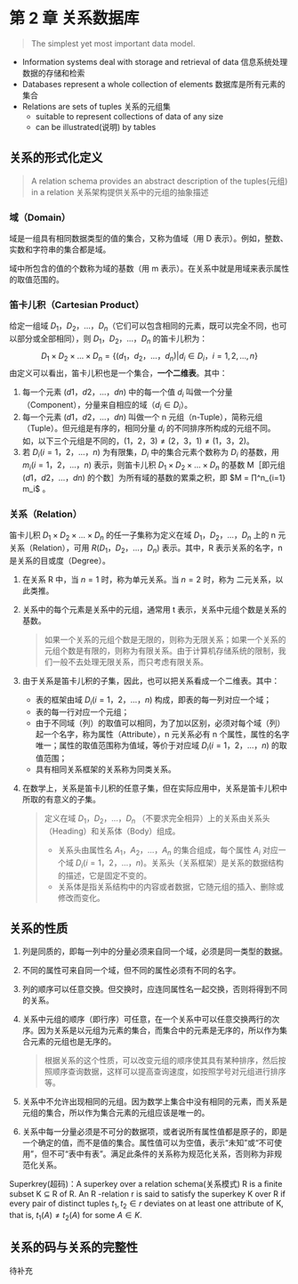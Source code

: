 # 第 2 章 关系数据库

> The simplest yet most important data model.

- Information systems deal with storage and retrieval of data 信息系统处理数据的存储和检索
- Databases represent a whole collection of elements 数据库是所有元素的集合
- Relations are sets of tuples 关系的元组集
  - suitable to represent collections of data of any size 
  - can be illustrated(说明) by tables

## 关系的形式化定义



> A relation schema provides an abstract description of the tuples(元组) in a relation 关系架构提供关系中的元组的抽象描述

### 域（Domain）

域是一组具有相同数据类型的值的集合，又称为值域（用 D 表示）。例如，整数、实数和字符串的集合都是域。

域中所包含的值的个数称为域的基数（用 m 表示）。在关系中就是用域来表示属性的取值范围的。

### 笛卡儿积（Cartesian Product）

给定一组域 $D_1，D_2，…，D_n$（它们可以包含相同的元素，既可以完全不同，也可以部分或全部相同），则 $D_1，D_2，…，D_n$ 的笛卡儿积为：
$$
D_1 × D_2 × … × D_n = \{(d_1，d_2，…，d_n) | d_i ∈ D_i，i=1, 2, …, n\}
$$
由定义可以看出，笛卡儿积也是一个集合，**一个二维表**。其中：

1. 每一个元素 $(d1，d2，… ，dn)$ 中的每一个值 $d_i$ 叫做一个分量（Component），分量来自相应的域（$d_i ∈ D_i$）。
2. 每一个元素 $(d1，d2，… ，dn)$ 叫做一个 n 元组（n-Tuple），简称元组（Tuple）。但元组是有序的，相同分量 $d_i$ 的不同排序所构成的元组不同。如，以下三个元组是不同的，$(1，2，3) ≠ (2，3，1) ≠ (1，3，2)$。
3. 若 $D_i (i=1，2，… ，n)$ 为有限集，$D_i$ 中的集合元素个数称为 $D_i$ 的基数，用 $m_i (i=1，2，… ，n)$ 表示，则笛卡儿积 $D_1×D_2×…×D_n$ 的基数 M［即元组 $(d1，d2，…，dn)$ 的个数］为所有域的基数的累乘之积，即 $M = ∏^n_{i=1} m_i$ 。

### 关系（Relation）

笛卡儿积 $D_1×D_2×…×D_n$ 的任一子集称为定义在域 $D_1，D_2，…，D_n$ 上的 n 元关系（Relation），可用 $R(D_1，D_2，…，D_n)$ 表示。其中，R 表示关系的名字，n 是关系的目或度（Degree）。

1. 在关系 R 中，当 $n=1$ 时，称为单元关系。当 $n=2$ 时，称为 二元关系，以此类推。

2. 关系中的每个元素是关系中的元组，通常用 t 表示，关系中元组个数是关系的基数。

   > 如果一个关系的元组个数是无限的，则称为无限关系；如果一个关系的元组个数是有限的，则称为有限关系。由于计算机存储系统的限制，我们一般不去处理无限关系，而只考虑有限关系。

3. 由于关系是笛卡儿积的子集，因此，也可以把关系看成一个二维表。其中：

   - 表的框架由域 $D_i (i=1，2，… ，n)$ 构成，即表的每一列对应一个域；
   - 表的每一行对应一个元组；
   - 由于不同域（列）的取值可以相同，为了加以区别，必须对每个域（列）起一个名字，称为属性（Attribute），n 元关系必有 n 个属性，属性的名字唯一；属性的取值范围称为值域，等价于对应域 $D_i (i=1，2，… ，n)$ 的取值范围；
   - 具有相同关系框架的关系称为同类关系。

4. 在数学上，关系是笛卡儿积的任意子集，但在实际应用中，关系是笛卡儿积中所取的有意义的子集。

   > 定义在域 $D_1，D_2，…，D_n$ （不要求完全相异）上的关系由关系头（Heading）和关系体（Body）组成。
   >
   > - 关系头由属性名  $A_1，A_2，…，A_n$ 的集合组成，每个属性  $A_i$ 对应一个域 $D_i (i=1，2，… ，n)$。关系头（关系框架）是关系的数据结构的描述，它是固定不变的。
   > - 关系体是指关系结构中的内容或者数据，它随元组的插入、删除或修改而变化。

## 关系的性质

1. 列是同质的，即每一列中的分量必须来自同一个域，必须是同一类型的数据。

2. 不同的属性可来自同一个域，但不同的属性必须有不同的名字。

3. 列的顺序可以任意交换。但交换时，应连同属性名一起交换，否则将得到不同的关系。

4. 关系中元组的顺序（即行序）可任意，在一个关系中可以任意交换两行的次序。因为关系是以元组为元素的集合，而集合中的元素是无序的，所以作为集合元素的元组也是无序的。

   > 根据关系的这个性质，可以改变元组的顺序使其具有某种排序，然后按照顺序查询数据，这样可以提高查询速度，如按照学号对元组进行排序等。

5. 关系中不允许出现相同的元组。因为数学上集合中没有相同的元素，而关系是元组的集合，所以作为集合元素的元组应该是唯一的。
6. 关系中每一分量必须是不可分的数据项，或者说所有属性值都是原子的，即是一个确定的值，而不是值的集合。属性值可以为空值，表示“未知”或“不可使用”，但不可“表中有表”。满足此条件的关系称为规范化关系，否则称为非规范化关系。

Superkrey(超码)：A superkey over a relation schema(关系模式) R is a ﬁnite subset K ⊆ R of R. An R -relation r is said to satisfy the superkey K over R if every pair of distinct tuples $t_1, t_2 ∈ r$ deviates on at least one attribute of K, that is, $t_1(A) \ne  t_2 (A)$ for some $A ∈ K$.

## 关系的码与关系的完整性

待补充
